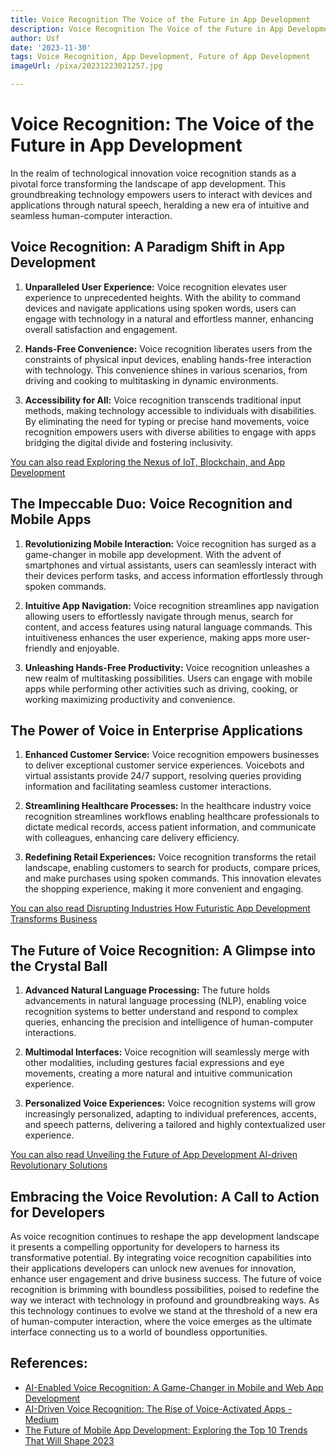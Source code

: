 ```yaml
---
title: Voice Recognition The Voice of the Future in App Development
description: Voice Recognition The Voice of the Future in App Development
author: Usf
date: '2023-11-30'
tags: Voice Recognition, App Development, Future of App Development
imageUrl: /pixa/20231223021257.jpg

---
```

# Voice Recognition: The Voice of the Future in App Development

In the realm of technological innovation voice recognition stands as a  pivotal force transforming the landscape of app development. This groundbreaking technology empowers  users to interact with devices and applications through natural  speech, heralding a new era of intuitive and seamless human-computer interaction.

##  Voice Recognition: A Paradigm Shift  in App Development

1. **Unparalleled User Experience:** Voice recognition elevates user experience to  unprecedented heights. With the  ability to command devices  and  navigate applications using spoken  words, users can engage with technology in a natural and  effortless  manner, enhancing overall satisfaction and engagement.

2. **Hands-Free Convenience:** Voice recognition liberates users from the constraints of physical input devices, enabling hands-free interaction with technology. This convenience shines in various scenarios, from driving and cooking to multitasking in dynamic environments.

3. **Accessibility for All:** Voice recognition transcends traditional input methods, making technology accessible to individuals  with disabilities. By eliminating the  need for typing or precise  hand movements, voice recognition empowers users with diverse abilities to engage with apps bridging the digital divide and fostering inclusivity.

[You can also read Exploring the Nexus of IoT, Blockchain, and App Development](Exploring%20the%20Nexus%20of%20IoT%2C%20Blockchain%2C%20and%20App%20Development)


##  The Impeccable Duo: Voice Recognition and Mobile Apps

1. **Revolutionizing Mobile Interaction:** Voice recognition  has surged as a game-changer in mobile app development. With the advent of smartphones and virtual assistants, users can seamlessly interact with their devices perform tasks, and access  information  effortlessly through  spoken commands.

2.  **Intuitive App Navigation:** Voice recognition streamlines app navigation allowing users to effortlessly navigate through menus, search for content, and access  features using natural  language commands. This intuitiveness enhances the user experience, making  apps  more user-friendly and  enjoyable.

3. **Unleashing Hands-Free Productivity:** Voice recognition unleashes a new realm of multitasking possibilities. Users can engage with mobile apps while performing other activities such as driving, cooking, or  working maximizing productivity and convenience.

## The Power of Voice in Enterprise Applications

1. **Enhanced Customer Service:**  Voice recognition empowers businesses to deliver exceptional  customer service experiences. Voicebots and virtual assistants provide 24/7 support, resolving queries providing information and  facilitating  seamless customer interactions.

2. **Streamlining Healthcare Processes:**  In the  healthcare industry voice recognition streamlines workflows enabling healthcare professionals to dictate medical records, access patient information, and communicate with colleagues, enhancing care delivery efficiency.

3. **Redefining Retail Experiences:** Voice recognition transforms the  retail landscape, enabling customers to search for products, compare prices, and  make  purchases using  spoken  commands. This innovation elevates the shopping experience, making it more convenient and engaging.

[You can also read Disrupting Industries How Futuristic App Development Transforms Business](Disrupting%20Industries%20How%20Futuristic%20App%20Development%20Transforms%20Business)


## The Future of Voice Recognition: A Glimpse  into the Crystal Ball

1. **Advanced Natural  Language Processing:** The  future holds advancements in natural language processing (NLP), enabling  voice  recognition systems to better understand and respond to  complex queries, enhancing the precision and intelligence of human-computer interactions.

2. **Multimodal Interfaces:** Voice recognition  will seamlessly merge with other modalities, including gestures facial expressions  and eye movements, creating a more natural and intuitive communication experience.

3. **Personalized Voice Experiences:** Voice recognition systems will grow increasingly personalized, adapting to individual preferences, accents, and  speech patterns, delivering a tailored and highly contextualized user experience.

[You can also read Unveiling the Future of App Development AI-driven  Revolutionary Solutions](Unveiling%20the%20Future%20of%20App%20Development%20AI-driven%20Revolutionary%20Solutions)


## Embracing the  Voice Revolution: A Call to  Action for  Developers

As voice  recognition continues to reshape the  app development landscape it presents  a compelling  opportunity for developers to harness its transformative potential. By integrating voice recognition capabilities into their applications developers can unlock new avenues for innovation, enhance user engagement and drive business  success.
The future of voice recognition is  brimming with boundless possibilities,  poised to redefine the  way we interact with technology in profound and groundbreaking ways. As this technology continues to evolve we stand at the threshold of a new era of human-computer interaction, where the voice emerges as the ultimate interface  connecting us to a world  of  boundless  opportunities.

## References:
- [AI-Enabled Voice Recognition: A Game-Changer in Mobile and Web App Development](https://medium.com/tech-and-tricks/ai-enabled-voice-recognition-a-game-changer-in-mobile-and-web-app-development-60d8967960e1)
- [AI-Driven Voice Recognition: The Rise of Voice-Activated Apps - Medium](https://medium.com/@itsconsagous/ai-driven-voice-recognition-the-rise-of-voice-activated-apps-846e43c0f9d2)
- [The Future of Mobile App Development: Exploring the Top 10 Trends That Will Shape 2023](https://www.linkedin.com/pulse/future-mobile-app-development-exploring-top-10-trends)
